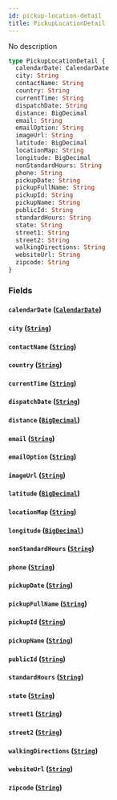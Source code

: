 ```yaml
---
id: pickup-location-detail
title: PickupLocationDetail
---
```


No description

```graphql
type PickupLocationDetail {
  calendarDate: CalendarDate
  city: String
  contactName: String
  country: String
  currentTime: String
  dispatchDate: String
  distance: BigDecimal
  email: String
  emailOption: String
  imageUrl: String
  latitude: BigDecimal
  locationMap: String
  longitude: BigDecimal
  nonStandardHours: String
  phone: String
  pickupDate: String
  pickupFullName: String
  pickupId: String
  pickupName: String
  publicId: String
  standardHours: String
  state: String
  street1: String
  street2: String
  walkingDirections: String
  websiteUrl: String
  zipcode: String
}
```

### Fields

#### `calendarDate` ([`CalendarDate`](/schema/objects/calendar-date))

#### `city` ([`String`](/schema/scalars/string))

#### `contactName` ([`String`](/schema/scalars/string))

#### `country` ([`String`](/schema/scalars/string))

#### `currentTime` ([`String`](/schema/scalars/string))

#### `dispatchDate` ([`String`](/schema/scalars/string))

#### `distance` ([`BigDecimal`](/schema/scalars/big-decimal))

#### `email` ([`String`](/schema/scalars/string))

#### `emailOption` ([`String`](/schema/scalars/string))

#### `imageUrl` ([`String`](/schema/scalars/string))

#### `latitude` ([`BigDecimal`](/schema/scalars/big-decimal))

#### `locationMap` ([`String`](/schema/scalars/string))

#### `longitude` ([`BigDecimal`](/schema/scalars/big-decimal))

#### `nonStandardHours` ([`String`](/schema/scalars/string))

#### `phone` ([`String`](/schema/scalars/string))

#### `pickupDate` ([`String`](/schema/scalars/string))

#### `pickupFullName` ([`String`](/schema/scalars/string))

#### `pickupId` ([`String`](/schema/scalars/string))

#### `pickupName` ([`String`](/schema/scalars/string))

#### `publicId` ([`String`](/schema/scalars/string))

#### `standardHours` ([`String`](/schema/scalars/string))

#### `state` ([`String`](/schema/scalars/string))

#### `street1` ([`String`](/schema/scalars/string))

#### `street2` ([`String`](/schema/scalars/string))

#### `walkingDirections` ([`String`](/schema/scalars/string))

#### `websiteUrl` ([`String`](/schema/scalars/string))

#### `zipcode` ([`String`](/schema/scalars/string))
